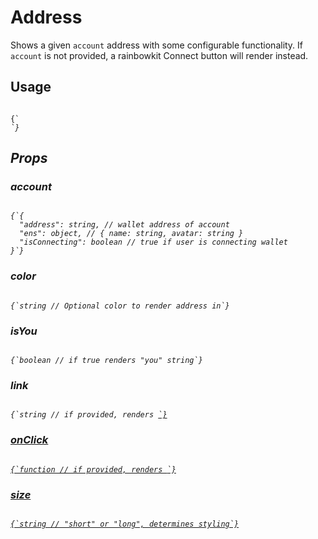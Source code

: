 
# Address

Shows a given `account` address with some configurable functionality. If 
`account` is not provided, a rainbowkit Connect button will render instead.

<h2 style={{ marginTop: 0}}>Usage</h2>

<Code language="js">
{`<Address 
  account={{ 
    address: "0xlol", 
    ens: { name: "lol", avatar: "lol.png" } 
  }} 
  link="https://lol.com"
/>`}
</Code>

## Props

### account

<Code language="js">
{`{
  "address": string, // wallet address of account
  "ens": object, // { name: string, avatar: string }
  "isConnecting": boolean // true if user is connecting wallet
}`}
</Code>

### color

<Code language="js">
{`string // Optional color to render address in`}
</Code>

### isYou

<Code language="js">
{`boolean // if true renders "you" string`}
</Code>

### link

<Code language="js">
{`string // if provided, renders <a href={link}>`}
</Code>

### onClick

<Code language="js">
{`function // if provided, renders <span onClick={onClick}>`}
</Code>

### size

<Code language="js">
{`string // "short" or "long", determines styling`}
</Code>